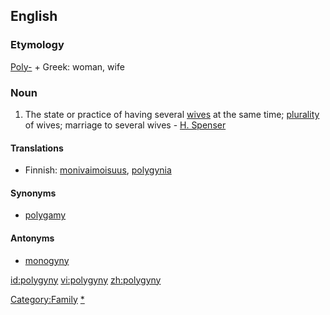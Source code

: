 ==English==

===Etymology===
[[Poly-]] + Greek: woman, wife

===Noun===
{{en-noun|polygynies}}

# The state or practice of having several [[wife|wives]] at the same time; [[plurality]] of wives; marriage to several wives - [[H. Spenser]]

====Translations====
{{top}}
*Finnish: [[monivaimoisuus]], [[polygynia]]
{{mid}}
{{bottom}}

====Synonyms====
*[[polygamy]]

====Antonyms====
*[[monogyny]]

[[id:polygyny]]
[[vi:polygyny]]
[[zh:polygyny]]

[[Category:Family]]
[[Category:Marriage|*]]